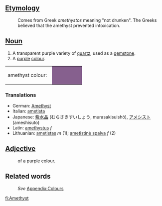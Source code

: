 ==[[Etymology]]==
:Comes from Greek ''amethystos'' meaning "not drunken". The Greeks believed that the amethyst prevented intoxication.
==[[Noun]]==
#A transparent purple variety of [[quartz]], used as a [[gemstone]].
#A [[purple]] [[colour]].
<table><tr><td>amethyst colour: &nbsp;</td>
<td bgcolor="#86608E" width="80">&nbsp; </td></tr></table>
=== Translations ===
*German: [[Amethyst]]
*Italian: [[ametista]]
*Japanese: [[紫水晶]] (むらさきすいしょう, murasakisuishō), [[アメシスト]] (ameshisuto)
*Latin: [[amethystus]] ''f''
*Lithuanian: [[ametistas]] ''m'' (1); [[ametistinė spalva]] ''f'' (2)

==[[Adjective]]==
:of a purple colour.
==Related words==
:''See'' [[Wiktionary_Appendix:Colours|Appendix:Colours]]

[[fi:Amethyst]]